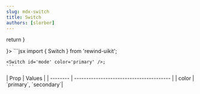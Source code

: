 ```yaml
---
slug: mdx-switch
title: Switch
authors: [slorber]
---
```



  return <Switch id='mode' color='primary' />
}

<div className="flex flex-col gap-8 justify-center items-center">
  <DocsTemplate preview={<SwitchPreview />}>
    ```jsx
    import { Switch } from 'rewind-uikit';

    <Switch id='mode' color='primary' />;
    ```

  </DocsTemplate>
  <div>
    | Prop     | Values                                  |
    | -------- | ---------------------------------------- |
    | color    | `primary`, `secondary`|
  </div>
</div>
